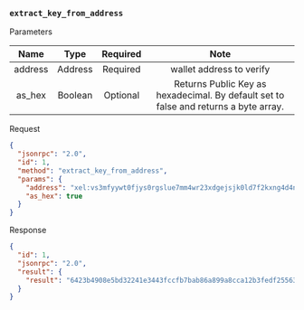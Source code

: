 ### `extract_key_from_address`

Parameters

|    Name   |   Type  | Required |                                         Note                                         |
|:---------:|:-------:|:--------:|:------------------------------------------------------------------------------------:|
|  address  | Address | Required |                               wallet address to verify                               |
|  as_hex   | Boolean | Optional | Returns Public Key as hexadecimal. By default set to false and returns a byte array. |

Request

```json
{
  "jsonrpc": "2.0",
  "id": 1,
  "method": "extract_key_from_address",
  "params": {
    "address": "xel:vs3mfyywt0fjys0rgslue7mm4wr23xdgejsjk0ld7f2kxng4d4nqqnkdufz",
    "as_hex": true
  }
}
```

Response

```json
{
  "id": 1,
  "jsonrpc": "2.0",
  "result": {
    "result": "6423b4908e5bd32241e3443fccfb7bab86a899a8cca12b3fedf255634d156d66"
  }
}
```
